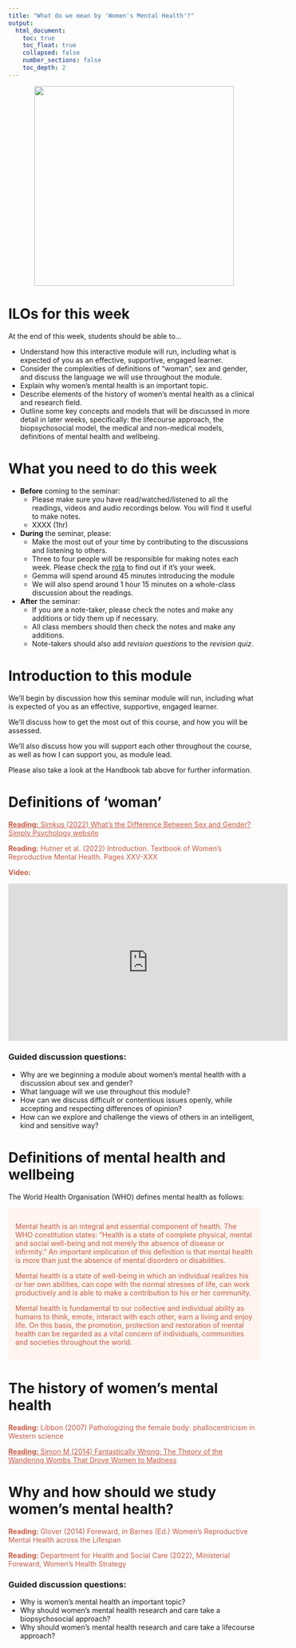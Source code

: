 ```yaml
---
title: "What do we mean by 'Women's Mental Health'?"
output:
  html_document:
    toc: true
    toc_float: true
    collapsed: false
    number_sections: false
    toc_depth: 2
---
```


<center>![](images/uterus_etsy.jpg){height="400px"}</center>

# ILOs for this week

At the end of this week, students should be able to...

-   Understand how this interactive module will run, including what is expected of you as an effective, supportive, engaged learner.
-   Consider the complexities of definitions of "woman", sex and gender, and discuss the language we will use throughout the module.
-   Explain why women's mental health is an important topic.
-   Describe elements of the history of women's mental health as a clinical and research field.
-   Outline some key concepts and models that will be discussed in more detail in later weeks, specifically: the lifecourse approach, the biopsychosocial model, the medical and non-medical models, definitions of mental health and wellbeing.

# What you need to do this week

- **Before** coming to the seminar:
    + Please make sure you have read/watched/listened to all the readings, videos and audio recordings below. You will find it useful to make notes.
    + XXXX (1hr)
    
- **During** the seminar, please:
    + Make the most out of your time by contributing to the discussions and listening to others.
    + Three to four people will be responsible for making notes each week. Please check the [rota](https://www.dropbox.com/s/w92ab1ntub6mytx/PSYM3430%20Note%20taking%20rota.docx?dl=0) to find out if it's your week.
    + Gemma will spend around 45 minutes introducing the module
    + We will also spend around 1 hour 15 minutes on a whole-class discussion about the readings.
    
- **After** the seminar:
    + If you are a note-taker, please check the notes and make any additions or tidy them up if necessary. 
    + All class members should then check the notes and make any additions.
    + Note-takers should also add *revision questions* to the *revision quiz*.  

# Introduction to this module

We'll begin by discussion how this seminar module will run, including what is expected of you as an effective, supportive, engaged learner.

We'll discuss how to get the most out of this course, and how you will be assessed.

We'll also discuss how you will support each other throughout the course, as well as how I can support you, as module lead.

Please also take a look at the Handbook tab above for further information.

# Definitions of 'woman'

[**Reading:** Simkus (2022) What’s the Difference Between Sex and Gender? Simply Psychology website](https://www.simplypsychology.org/sex-gender.html){style="color:#cd5b45"}

[**Reading:** Hutner et al. (2022) Introduction. Textbook of Women's Reproductive Mental Health. Pages XXV-XXX]{style="color:#cd5b45"}

[**Video:**]{style="color:#cd5b45"}

<iframe width="560" height="315" src="https://www.youtube.com/embed/stUl_OapUso" title="YouTube video player" frameborder="0" allow="accelerometer; autoplay; clipboard-write; encrypted-media; gyroscope; picture-in-picture" allowfullscreen></iframe>

### Guided discussion questions:

-   Why are we beginning a module about women's mental health with a discussion about sex and gender?
-   What language will we use throughout this module?
-   How can we discuss difficult or contentious issues openly, while accepting and respecting differences of opinion?
-   How can we explore and challenge the views of others in an intelligent, kind and sensitive way?

# Definitions of mental health and wellbeing

The World Health Organisation (WHO) defines mental health as follows:

::: {.warning style="padding:1.0em; background-color:seashell; color:#cd5b45"}
Mental health is an integral and essential component of health. The WHO constitution states: "Health is a state of complete physical, mental and social well-being and not merely the absence of disease or infirmity." An important implication of this definition is that mental health is more than just the absence of mental disorders or disabilities.

Mental health is a state of well-being in which an individual realizes his or her own abilities, can cope with the normal stresses of life, can work productively and is able to make a contribution to his or her community.

Mental health is fundamental to our collective and individual ability as humans to think, emote, interact with each other, earn a living and enjoy life. On this basis, the promotion, protection and restoration of mental health can be regarded as a vital concern of individuals, communities and societies throughout the world.
:::

# The history of women's mental health

[**Reading:** Libbon (2007) Pathologizing the female body: phallocentricism in Western science]{style="color:#cd5b45"}

[**Reading:** Simon M (2014) Fantastically Wrong: The Theory of the Wandering Wombs That Drove Women to Madness](https://www.wired.com/2014/05/fantastically-wrong-wandering-womb/){style="color:#cd5b45"}

# Why and how should we study women's mental health?

[**Reading:** Glover (2014) Foreward, *in* Barnes (Ed.) Women's Reproductive Mental Health across the Lifespan]{style="color:#cd5b45"}

[**Reading:** Department for Health and Social Care (2022), Ministerial Foreward, Women's Health Strategy]{style="color:#cd5b45"}

### Guided discussion questions:

-   Why is women's mental health an important topic?
-   Why should women's mental health research and care take a biopsychosocial approach?
-   Why should women's mental health research and care take a lifecourse approach?
